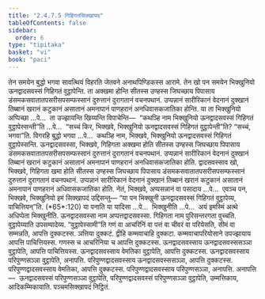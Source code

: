 ```yaml
---
title: "2.4.7.5 गिहिगतसिक्खापद"
tableOfContents: false
sidebar:
  order: 6
type: "tipitaka"
basket: "vi"
book: "paci"
---
```



<DynamicBreadcrumb />

<Division number="1090" book="paci">

<Paragraph number="3230" book="paci">
तेन समयेन बुद्धो भगवा सावत्थियं विहरति जेतवने अनाथपिण्डिकस्स आरामे. तेन खो पन समयेन भिक्खुनियो ऊनद्वादसवस्सं गिहिगतं वुट्ठापेन्ति. ता अक्खमा होन्ति सीतस्स उण्हस्स जिघच्छाय पिपासाय डंसमकसवातातपसरीसपसम्फस्सानं दुरुत्तानं दुरागतानं वचनपथानं. उप्पन्नानं सारीरिकानं वेदनानं दुक्खानं तिब्बानं खरानं कटुकानं असातानं अमनापानं पाणहरानं अनधिवासकजातिका होन्ति.
</Paragraph>

<Paragraph number="3231" book="paci">
या ता भिक्खुनियो अप्पिच्छा …पे…  ता उज्झायन्ति खिय्यन्ति विपाचेन्ति—  “कथञ्हि नाम भिक्खुनियो ऊनद्वादसवस्सं गिहिगतं वुट्ठापेस्सन्ती”ति …पे…  “सच्चं किर, भिक्खवे, भिक्खुनियो ऊनद्वादसवस्सं गिहिगतं वुट्ठापेन्ती”ति? “सच्चं, भगवा”ति. विगरहि बुद्धो भगवा …पे…  कथञ्हि नाम, भिक्खवे, भिक्खुनियो ऊनद्वादसवस्सं गिहिगतं वुट्ठापेस्सन्ति. ऊनद्वादसवस्सा, भिक्खवे, गिहिगता अक्खमा होति सीतस्स उण्हस्स जिघच्छाय पिपासाय डंसमकसवातातपसरीसपसम्फस्सानं दुरुत्तानं दुरागतानं वचनपथानं. उप्पन्नानं सारीरिकानं वेदनानं दुक्खानं तिब्बानं खरानं कटुकानं असातानं अमनापानं पाणहरानं अनधिवासकजातिका होति. द्वादसवस्साव खो, भिक्खवे, गिहिगता खमा होति सीतस्स उण्हस्स जिघच्छाय पिपासाय डंसमकसवातातपसरीसपसम्फस्सानं दुरुत्तानं दुरागतानं वचनपथानं. उप्पन्नानं सारीरिकानं वेदनानं दुक्खानं तिब्बानं खरानं कटुकानं असातानं अमनापानं पाणहरानं अधिवासकजातिका होति. नेतं, भिक्खवे, अप्पसन्नानं वा पसादाय …पे…  एवञ्च पन, भिक्खवे, भिक्खुनियो इमं सिक्खापदं उद्दिसन्तु—
</Paragraph>

</Division>
<Division number="1091" book="paci">

<Paragraph number="3232" book="paci">
<Emphasis>“या पन भिक्खुनी ऊनद्वादसवस्सं गिहिगतं वुट्ठापेय्य, पाचित्तियन्”</Emphasis>ति. (*65*:<Emphasis>120</Emphasis>)
</Paragraph>

</Division>
<Division number="1092" book="paci">

<Paragraph number="3233" book="paci">
<Emphasis>या पना</Emphasis>ति या यादिसा …पे…  <Emphasis>भिक्खुनी</Emphasis>ति …पे…  अयं इमस्मिं अत्थे अधिप्पेता भिक्खुनीति.
</Paragraph>

<Paragraph number="3234" book="paci">
<Emphasis>ऊनद्वादसवस्सा</Emphasis> नाम अप्पत्तद्वादसवस्सा. <Emphasis>गिहिगता</Emphasis> नाम पुरिसन्तरगता वुच्चति. <Emphasis>वुट्ठापेय्या</Emphasis>ति उपसम्पादेय्य.
</Paragraph>

<Paragraph number="3235" book="paci">
“वुट्ठापेस्सामी”ति गणं वा आचरिनिं वा पत्तं वा चीवरं वा परियेसति, सीमं वा सम्मन्नति, आपत्ति दुक्कटस्स. ञत्तिया दुक्कटं. द्वीहि कम्मवाचाहि दुक्कटा. कम्मवाचापरियोसाने उपज्झायाय आपत्ति पाचित्तियस्स. गणस्स च आचरिनिया च आपत्ति दुक्कटस्स.
</Paragraph>

</Division>
<Division number="1093" book="paci">

<Paragraph number="3236" book="paci">
ऊनद्वादसवस्साय ऊनद्वादसवस्ससञ्ञा वुट्ठापेति, आपत्ति पाचित्तियस्स. ऊनद्वादसवस्साय वेमतिका वुट्ठापेति, आपत्ति दुक्कटस्स. ऊनद्वादसवस्साय परिपुण्णसञ्ञा वुट्ठापेति, अनापत्ति.
</Paragraph>

<Paragraph number="3237" book="paci">
परिपुण्णद्वादसवस्साय ऊनद्वादसवस्ससञ्ञा, आपत्ति दुक्कटस्स. परिपुण्णद्वादसवस्साय वेमतिका, आपत्ति दुक्कटस्स. परिपुण्णद्वादसवस्साय परिपुण्णसञ्ञा, अनापत्ति.
</Paragraph>

</Division>
<Division number="1094" book="paci">

<Paragraph number="3238" book="paci">
अनापत्ति—  ऊनद्वादसवस्सं परिपुण्णसञ्ञा वुट्ठापेति, परिपुण्णद्वादसवस्सं परिपुण्णसञ्ञा वुट्ठापेति, उम्मत्तिकाय, आदिकम्मिकायाति.

</Paragraph>
</Division>

<Paragraph number="3239" type="center" book="paci">
पञ्चमसिक्खापदं निट्ठितं.
</Paragraph>